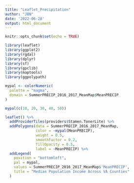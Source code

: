 ```yaml
---
title: "Leaflet_Precipitation"
author: "JBN"
date: '2022-06-28'
output: html_document
---
```


```r
knitr::opts_chunk$set(echo = TRUE)
```

```r
library(leaflet)
library(ggplot2)
library(rgdal)
library(dplyr)
library(sf)
library(gpclib)
library(maptools)
library(ggpolypath)
```

```r
mypal <- colorNumeric(
  palette = "magma",
  domain = SummerPRECIP_2016_2017_MeanMap$MeanPRECIP
)

mypal(c(10, 20, 30, 40, 50))
```


```r
leaflet() %>%
  addProviderTiles(providers$Stamen.TonerLite) %>%
  addPolygons(data = SummerPRECIP_2016_2017_MeanMap,
              color = ~mypal(MeanPRECIP),
              weight = 0.5,
              smoothFactor = 0.2,
              fillOpacity = 0.5,
              label = ~MeanPRECIP) %>%
  addLegend(
    position = "bottomleft",
    pal = mypal,
    values = SummerPRECIP_2016_2017_MeanMap$'MeanPRECIP',
    title = "Median Population Income Across VA Counties"
  )
```

